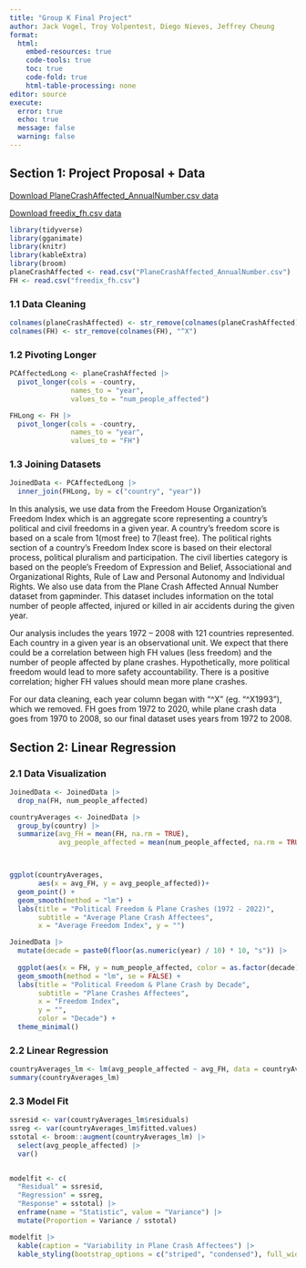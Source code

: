 ```yaml
---
title: "Group K Final Project"
author: Jack Vogel, Troy Volpentest, Diego Nieves, Jeffrey Cheung
format: 
  html:
    embed-resources: true
    code-tools: true
    toc: true
    code-fold: true
    html-table-processing: none
editor: source
execute: 
  error: true
  echo: true
  message: false
  warning: false
---
```


## Section 1: Project Proposal + Data

[Download PlaneCrashAffected_AnnualNumber.csv data](../stat331-finalproject/PlaneCrashAffected_AnnualNumber.csv)

[Download freedix_fh.csv data](../stat331-finalproject/freedix_fh.csv)

```r
library(tidyverse)
library(gganimate)
library(knitr)
library(kableExtra)
library(broom)
planeCrashAffected <- read.csv("PlaneCrashAffected_AnnualNumber.csv")
FH <- read.csv("freedix_fh.csv")
```

### 1.1 Data Cleaning
```r
colnames(planeCrashAffected) <- str_remove(colnames(planeCrashAffected), "^X")
colnames(FH) <- str_remove(colnames(FH), "^X")


```

### 1.2 Pivoting Longer
```r
PCAffectedLong <- planeCrashAffected |>
  pivot_longer(cols = -country,
               names_to = "year",
               values_to = "num_people_affected")

FHLong <- FH |>
  pivot_longer(cols = -country,
               names_to = "year",
               values_to = "FH")


```

### 1.3 Joining Datasets
```r
JoinedData <- PCAffectedLong |>
  inner_join(FHLong, by = c("country", "year"))

```

In this analysis, we use data from the Freedom House Organization’s Freedom Index which is an aggregate score representing a country’s political and civil freedoms in a given year. A country’s freedom score is based on a scale from 1(most free) to 7(least free). The political rights section of a country’s Freedom Index score is based on their electoral process, political pluralism and participation. The civil liberties category is based on the people’s Freedom of Expression and Belief, Associational and Organizational Rights, Rule of Law and Personal Autonomy and Individual Rights. We also use data from the Plane Crash Affected Annual Number dataset from gapminder. This dataset includes information on the total number of people affected, injured or killed in air accidents during the given year.  

Our analysis includes the years 1972 – 2008 with 121 countries represented. Each country in a given year is an observational unit. We expect that there could be a correlation between high FH values (less freedom) and the number of people affected by plane crashes. Hypothetically, more political freedom would lead to more safety accountability. There is a positive correlation; higher FH values should mean more plane crashes.

For our data cleaning, each year column began with "^X" (eg. "^X1993"), which we removed. FH goes from 1972 to 2020, while plane crash data goes from 1970 to 2008, so our final dataset uses years from 1972 to 2008.

## Section 2: Linear Regression

### 2.1 Data Visualization
```r

JoinedData <- JoinedData |> 
  drop_na(FH, num_people_affected)

countryAverages <- JoinedData |>
  group_by(country) |>
  summarize(avg_FH = mean(FH, na.rm = TRUE),
            avg_people_affected = mean(num_people_affected, na.rm = TRUE))



ggplot(countryAverages,
       aes(x = avg_FH, y = avg_people_affected))+ 
  geom_point() + 
  geom_smooth(method = "lm") + 
  labs(title = "Political Freedom & Plane Crashes (1972 - 2022)", 
       subtitle = "Average Plane Crash Affectees", 
       x = "Average Freedom Index", y = "")
```


```r
JoinedData |>
  mutate(decade = paste0(floor(as.numeric(year) / 10) * 10, "s")) |>  
  
  ggplot(aes(x = FH, y = num_people_affected, color = as.factor(decade))) +
  geom_smooth(method = "lm", se = FALSE) +
  labs(title = "Political Freedom & Plane Crash by Decade",
       subtitle = "Plane Crashes Affectees",
       x = "Freedom Index",
       y = "",
       color = "Decade") +
  theme_minimal()


```
### 2.2 Linear Regression

```r

countryAverages_lm <- lm(avg_people_affected ~ avg_FH, data = countryAverages)
summary(countryAverages_lm)
```

### 2.3 Model Fit
```r
ssresid <- var(countryAverages_lm$residuals)
ssreg <- var(countryAverages_lm$fitted.values)
sstotal <- broom::augment(countryAverages_lm) |>
  select(avg_people_affected) |>
  var()


modelfit <- c(
  "Residual" = ssresid,
  "Regression" = ssreg,
  "Response" = sstotal) |> 
  enframe(name = "Statistic", value = "Variance") |>
  mutate(Proportion = Variance / sstotal)

modelfit |>
  kable(caption = "Variability in Plane Crash Affectees") |> 
  kable_styling(bootstrap_options = c("striped", "condensed"), full_width = F)

```

